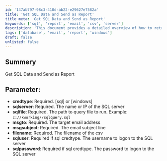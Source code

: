 ```yaml
---
id: '147ab797-98c3-410d-ab22-e29627e7582a'
title: 'Get SQL Data and Send as Report'
title_meta: 'Get SQL Data and Send as Report'
keywords: ['sql', 'report', 'email', 'csv', 'server']
description: 'This document provides a detailed overview of how to retrieve SQL data and send it as a report via email. It outlines the necessary parameters, including credential types, SQL server details, and email configurations required for successful execution.'
tags: ['database', 'email', 'report', 'windows']
draft: false
unlisted: false
---
```

## Summery

Get SQL Data and Send as Report  

## Parameter:

- **credtype**: Required. [sql] or [windows]  
- **sqlserver**: Required. The name or IP of the SQL server  
- **sqlfile**: Required. The path to query file to run. Example: `c://kworking//sqlquery.sql`  
- **msgto**: Required. The target email address  
- **msgsubject**: Required. The email subject line  
- **filename**: Required. The filename of the csv  
- **sqluser**: Required if sql credtype. The username to logon to the SQL server  
- **sqlpassword**: Required if sql credtype. The password to logon to the SQL server  












